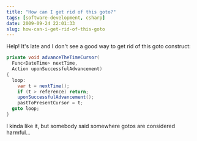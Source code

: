 ```yaml
---
title: "How can I get rid of this goto?"
tags: [software-development, csharp]
date: 2009-09-24 22:01:33
slug: how-can-i-get-rid-of-this-goto
---
```


Help! It's late and I don't see a good way to get rid of this goto construct:

```csharp
private void advanceTheTimeCursor(
  Func<DateTime> nextTime, 
  Action uponSuccessfulAdvancement)
{
  loop:
    var t = nextTime();
    if (t > reference) return;
    uponSuccessfulAdvancement();
    pastToPresentCursor = t;
  goto loop;
}
```

I kinda like it, but somebody said somewhere gotos are considered harmful...